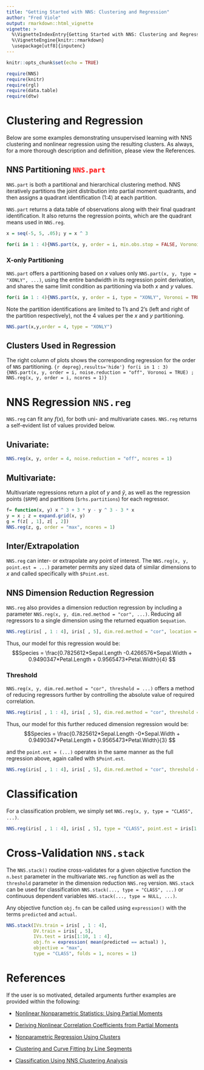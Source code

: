 ---
title: "Getting Started with NNS: Clustering and Regression"
author: "Fred Viole"
output: rmarkdown::html_vignette
vignette: >
  %\VignetteIndexEntry{Getting Started with NNS: Clustering and Regression}
  %\VignetteEngine{knitr::rmarkdown}
  \usepackage[utf8]{inputenc}
---

```{r setup, include=FALSE}
knitr::opts_chunk$set(echo = TRUE)
```

```{r setup2, message=FALSE}
require(NNS)
require(knitr)
require(rgl)
require(data.table)
require(dtw)
```


# Clustering and Regression
Below are some examples demonstrating unsupervised learning with NNS clustering and nonlinear regression using the resulting clusters.  As always, for a more thorough description and definition, please view the References.

## NNS Partitioning <span style="color:red">`NNS.part`</span>
`NNS.part` is both a partitional and hierarchical clustering method.  NNS iteratively partitions the joint distribution into partial moment quadrants, and then assigns a quadrant identification (1:4) at each partition.

`NNS.part` returns a data.table of observations along with their final quadrant identification.  It also returns the regression points, which are the quadrant means used in `NNS.reg`.
```{r linear}
x = seq(-5, 5, .05); y = x ^ 3

for(i in 1 : 4){NNS.part(x, y, order = i, min.obs.stop = FALSE, Voronoi = TRUE)}
```


### X-only Partitioning
`NNS.part` offers a partitioning based on $x$ values only `NNS.part(x, y, type = "XONLY", ...)`, using the entire bandwidth in its regression point derivation, and shares the same limit condition as partitioning via both $x$ and $y$ values.
```{r x part,results='hide'}
for(i in 1 : 4){NNS.part(x, y, order = i, type = "XONLY", Voronoi = TRUE)}
```

Note the partition identifications are limited to 1's and 2's (left and right of the partition respectively), not the 4 values per the $x$ and $y$ partitioning.
```{r res2, echo=FALSE}
NNS.part(x,y,order = 4, type = "XONLY")
```

## Clusters Used in Regression
The right column of plots shows the corresponding regression for the order of `NNS` partitioning.
```{r depreg},results='hide'}
for(i in 1 : 3){NNS.part(x, y, order = i, noise.reduction = "off", Voronoi = TRUE) ; NNS.reg(x, y, order = i, ncores = 1)}
```


# NNS Regression `NNS.reg`
`NNS.reg` can fit any $f(x)$, for both uni- and multivariate cases.  `NNS.reg` returns a self-evident list of values provided below.

## Univariate:
```{r nonlinear,fig.width=5,fig.height=3,fig.align = "center"}
NNS.reg(x, y, order = 4, noise.reduction = "off", ncores = 1)
```

## Multivariate:
Multivariate regressions return a plot of $y$ and $\hat{y}$, as well as the regression points (`$RPM`) and partitions (`$rhs.partitions`) for each regressor.
```{r nonlinear multi,fig.width=5,fig.height=3,fig.align = "center"}
f= function(x, y) x ^ 3 + 3 * y - y ^ 3 - 3 * x
y = x ; z = expand.grid(x, y)
g = f(z[ , 1], z[ , 2])
NNS.reg(z, g, order = "max", ncores = 1)
```

## Inter/Extrapolation
`NNS.reg` can inter- or extrapolate any point of interest.  The `NNS.reg(x, y, point.est = ...)` parameter permits any sized data of similar dimensions to $x$ and called specifically with `$Point.est`.


## NNS Dimension Reduction Regression
`NNS.reg` also provides a dimension reduction regression by including a parameter `NNS.reg(x, y, dim.red.method = "cor", ...)`.  Reducing all regressors to a single dimension using the returned equation `$equation`.
```{r nonlinear_class,fig.width=5,fig.height=3,fig.align = "center", message = FALSE}
NNS.reg(iris[ , 1 : 4], iris[ , 5], dim.red.method = "cor", location = "topleft", ncores = 1)$equation
```
Thus, our model for this regression would be:
$$Species = \frac{0.7825612*Sepal.Length -0.4266576*Sepal.Width +	0.9490347*Petal.Length + 0.9565473*Petal.Width}{4} $$


### Threshold
`NNS.reg(x, y, dim.red.method = "cor", threshold = ...)` offers a method of reducing regressors further by controlling the absolute value of required correlation.
```{r nonlinear class threshold,fig.width=5,fig.height=3,fig.align = "center"}
NNS.reg(iris[ , 1 : 4], iris[ , 5], dim.red.method = "cor", threshold = .75, location = "topleft", ncores = 1)$equation
```
Thus, our model for this further reduced dimension regression would be:
$$Species = \frac{0.7825612*Sepal.Length -0*Sepal.Width +	0.9490347*Petal.Length + 0.9565473*Petal.Width}{3} $$

and the `point.est = (...)` operates in the same manner as the full regression above, again called with `$Point.est`.
```{r final,fig.width=5,fig.height=3,fig.align = "center"}
NNS.reg(iris[ , 1 : 4], iris[ , 5], dim.red.method = "cor", threshold = .75, point.est = iris[1 : 10, 1 : 4], location = "topleft", ncores = 1)$Point.est
```


# Classification
For a classification problem, we simply set `NNS.reg(x, y, type = "CLASS", ...)`.

```{r class,fig.width=5,fig.height=3,fig.align = "center", message=FALSE}
NNS.reg(iris[ , 1 : 4], iris[ , 5], type = "CLASS", point.est = iris[1:10, 1 : 4], location = "topleft", ncores = 1)$Point.est
```


# Cross-Validation `NNS.stack`
The `NNS.stack()` routine cross-validates for a given objective function the `n.best` parameter in the multivariate `NNS.reg` function as well as the `threshold` parameter in the dimension reduction `NNS.reg` version.  `NNS.stack` can be used for classification `NNS.stack(..., type = "CLASS", ...)` or continuous dependent variables `NNS.stack(..., type = NULL, ...)`.

Any objective function `obj.fn` can be called using `expression()` with the terms `predicted` and `actual`.

```{r stack,fig.width=5,fig.height=3,fig.align = "center", message=FALSE}
NNS.stack(IVs.train = iris[ , 1 : 4], 
          DV.train = iris[ , 5], 
          IVs.test = iris[1:10, 1 : 4],
          obj.fn = expression( mean(predicted == actual) ),
          objective = "max",
          type = "CLASS", folds = 1, ncores = 1)
```

# References
If the user is so motivated, detailed arguments further examples are provided within the following:

* [Nonlinear Nonparametric Statistics: Using Partial Moments](http://a.co/5bpHvUg)

* [Deriving Nonlinear Correlation Coefficients from Partial Moments](https://ssrn.com/abstract=2148522)

* [Nonparametric Regression Using Clusters](http://rdcu.be/tz0J)

* [Clustering and Curve Fitting by Line Segments](https://ssrn.com/abstract=2861339)

* [Classification Using NNS Clustering Analysis](https://ssrn.com/abstract=2864711)
